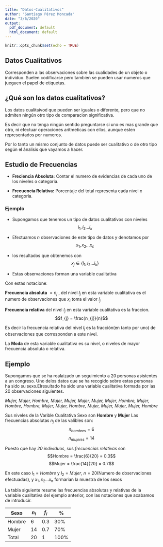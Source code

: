```yaml
---
title: "Datos-Cualitativos"
author: "Santiago Pérez Moncada"
date: "3/6/2020"
output:
  pdf_document: default
  html_document: default
---
```


```r
knitr::opts_chunk$set(echo = TRUE)
```

## Datos Cualitativos

Corresponden a las observaciones sobre las cualidades de un objeto o individuo. Suelen codificarse pero tambien se pueden usar numeros que jueguen el papel de etiquetas.

## ¿Qué son los datos cualitativos?

Los datos cualitaivod que pueden ser iguales o diferente, pero que no admiten ningún otro tipo de comparacion significativa.

Es decir que no tenga ningún sentido preguntarse si uno es mas grande que otro, ni efectuar operaciones aritmeticas con ellos, aunque esten representados por numeros.

Por lo tanto un mismo conjunto de datos puede ser cualitativo o de otro tipo según el ánalisis que vayamos a hacer.

## Estudio de Frecuencias
  
  * **Freciencia Absoluta:** Contar el numero de evidencias de cada uno de los niveles                              o categoria.
  
  * **Frecuencia Relativa:** Porcentaje del total representa cada nivel o categoria.
  
### Ejemplo

* Supongamos que tenemos un tipo de datos cualitativos con niveles
$$l_{1},l_{2}...l_{k}$$

* Efectuamos $n$ observaciones de este tipo de datos y denotamos por
$$x_{1},x_{2}...x_{n}$$

* los resultados que obtenemos con
$$x_{j} \in \{l_{1},l_{2}...l_{k}\}$$

* Estas observaciones forman una variable cualitativa

Con estas notacione:

**Frecuencia absoluta** $= n_{j}$ , del nivel $l_{j}$ en esta variable cualitativa es el numero de observaciones que $x_{i}$ toma el valor $l_{j}$ 

**Frecuencia relativa** del nivel $l_{j}$ en esta variable cualitativa es la fraccion.
$$f_{j} = \frac{n_{j}}{n}$$

Es decir la frecuencia relativa del nivel $l_{j}$ es la fracción(en tanto por uno) de observaciones que corresponden a este nivel.

La **Moda** de esta variable cualitativa es su nivel, o niveles de mayor frecuencia absoluta o relativa.

## Ejemplo

Supongamos que se ha realaizado un seguimiento a 20 personas asistentes a un congreso. Uno delos datos que se ha recogido sobre estas personas ha sido su sexo.Elresultado ha sido una variable cualitativa formada por las 20 observaciones siguientes.

*Mujer, Mujer, Hombre, Mujer, Mujer, Mujer, Mujer, Mujer, Hombre, Mujer, Hombre,
 Hombre, Mujer, Mujer, Hombre, Mujer, Mujer, Mujer, Mujer, Hombre*

Sus niveles de la Varible Cualitativa Sexo son **Hombre** y **Mujer**
Las frecuencias absolutas $n_{j}$ de las valibles son:
$$n_{hombres} = 6 $$
$$n_{mujeres} = 14$$

Puesto que hay *20 individuos*, sus *frecuencias relativas* son
$$Hombre = \frac{6}{20} = 0.3$$
$$Mujer = \frac{14}{20} = 0.7$$

En este caso $l_{1} = Hombre$ y $l_{2} = Mujer$, $n = 20$(Numero de observaciones efectuadas), y $x_{1},x_{2}...x_{n}$ formarian la muestra de los sexos

La tabla siguiente resume las frecuencias absolutas y relativas de la variable cualitativa del ejemplo anterior, con las notaciones que acabamos de introducir.

|Sexo  |$n_{i}$|$f_{i}$|$\%$|
|------|-------|-------|----|
|Hombre|    6  |  0.3  | 30%|
|Mujer |   14  |  0.7  | 70%|
|Total |   20  |   1   |100%|


